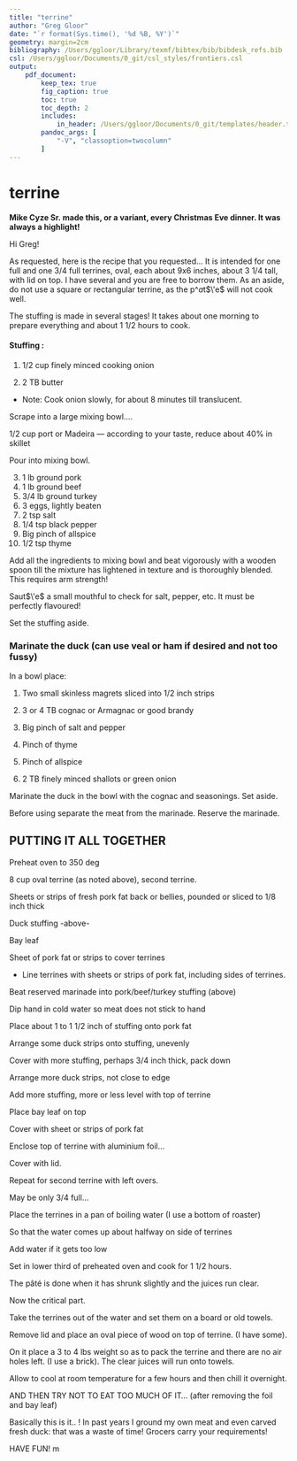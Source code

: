 ```yaml
---
title: "terrine"
author: "Greg Gloor"
date: "`r format(Sys.time(), '%d %B, %Y')`"
geometry: margin=2cm
bibliography: /Users/ggloor/Library/texmf/bibtex/bib/bibdesk_refs.bib
csl: /Users/ggloor/Documents/0_git/csl_styles/frontiers.csl
output:
    pdf_document:
        keep_tex: true
        fig_caption: true
        toc: true
        toc_depth: 2
        includes:
            in_header: /Users/ggloor/Documents/0_git/templates/header.tex
        pandoc_args: [
            "-V", "classoption=twocolumn"
        ]
---
```


# terrine

**Mike Cyze Sr. made this, or a variant, every Christmas Eve dinner. It was always a highlight!**

Hi Greg!

As requested, here is the recipe that you requested... It is intended for one full and one 3/4 full terrines, oval, each about 9x6 inches, about 3 1/4 tall, with lid on top. I have several and you are free to borrow them. As an aside, do not use a square or rectangular terrine, as the p$\^a$t$\'e$ will not cook well.

The stuffing is made in several stages! It takes about one morning to prepare everything and about 1 1/2 hours to cook.

#### Stuffing :

1) 1/2 cup finely minced cooking onion

2) 2 TB butter

- Note: Cook onion slowly, for about 8 minutes till translucent.

Scrape into a large mixing bowl....

1/2 cup port or Madeira — according to your taste, reduce about 40% in skillet

Pour into mixing bowl.

3) 1 lb ground pork
4) 1 lb ground beef
5) 3/4 lb ground turkey
6) 3 eggs, lightly beaten
7) 2 tsp salt
8) 1/4 tsp black pepper
9) Big pinch of allspice
10) 1/2 tsp thyme

Add all the ingredients to mixing bowl and beat vigorously with a wooden spoon till the mixture has lightened in texture and is thoroughly  blended. This requires arm strength!

Saut$\'e$ a small mouthful to check for salt, pepper, etc. It must be perfectly flavoured!

Set the stuffing aside.

### Marinate the duck (can use veal or ham if desired and not too fussy)

In a bowl place:

1) Two small skinless magrets sliced into 1/2 inch strips

2) 3 or 4 TB cognac or Armagnac or good brandy

3) Big pinch of salt and pepper

4) Pinch of thyme

5) Pinch of allspice

6) 2 TB finely minced shallots or green onion

Marinate the duck in the bowl with the cognac and seasonings. Set aside.

Before using separate the meat from the marinade. Reserve the marinade.


## PUTTING IT ALL TOGETHER

Preheat oven to 350 deg

8 cup oval terrine (as noted above), second terrine.

Sheets or strips of fresh pork fat back or bellies, pounded or sliced to 1/8 inch thick

Duck stuffing -above-

Bay leaf

Sheet of pork fat or strips to cover terrines

* Line terrines with sheets or strips of pork fat, including sides of terrines.

Beat reserved marinade into pork/beef/turkey stuffing (above)

Dip hand in cold water so meat does not stick to hand

Place about 1 to 1 1/2 inch of stuffing onto pork fat

Arrange some duck strips onto stuffing, unevenly

Cover with more stuffing, perhaps 3/4 inch thick, pack down

Arrange more duck strips, not close to edge

Add more stuffing, more or less level with top of terrine

Place bay leaf on top

Cover with sheet or strips of pork fat

Enclose top of terrine with aluminium foil...

Cover with lid.

Repeat for second terrine with left overs.

May be only 3/4 full...

Place the terrines in a pan of boiling water (I use a bottom of roaster)

So that the water comes up about halfway on side of terrines

Add water if it gets too low

Set in lower third of preheated oven and cook for 1 1/2 hours.

The pâté is done when it has shrunk slightly and the juices run clear.

Now the critical part.

Take the terrines out of the water and set them on a board or old towels.

Remove lid and place an oval piece of wood on top of terrine. (I have some).

On it place  a 3 to 4 lbs weight so as to pack the terrine and there are no air holes left. (I use a brick). The clear juices will run onto towels.

Allow to cool at room temperature for a few hours and then chill it overnight.

AND THEN TRY NOT TO EAT TOO MUCH OF IT... (after removing the foil and bay leaf)

Basically this is it.. ! In past years I ground my own meat and even carved fresh duck: that was a waste of time! Grocers carry your requirements!

HAVE FUN!
m
